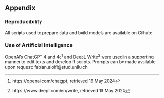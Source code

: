 ## Appendix

### Reproducibility

All scripts used to prepare data and build models are available on Github:  
\url{https://github.com/fabianaiolfi/MSP2/}  

### Use of Artificial Intelligence

OpenAI's ChatGPT 4 and 4o^[https://openai.com/chatgpt, retrieved 19 May 2024] and DeepL Write^[https://www.deepl.com/en/write, retrieved 19 May 2024] were used in a supporting manner to edit texts and develop R scripts. Prompts can be made available upon request: fabian.aiolfi@stud.unilu.ch
